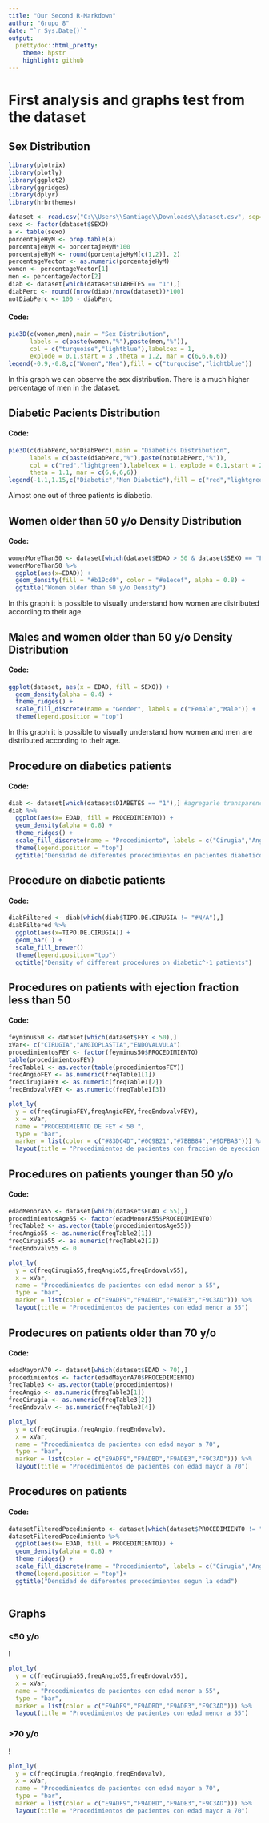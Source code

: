 ```yaml
---
title: "Our Second R-Markdown"
author: "Grupo 8"
date: "`r Sys.Date()`"
output:
  prettydoc::html_pretty:
    theme: hpstr
    highlight: github
---
```

# First analysis and graphs test from the dataset

## Sex Distribution 
```r
library(plotrix)
library(plotly)
library(ggplot2)
library(ggridges)
library(dplyr)
library(hrbrthemes)

dataset <- read.csv("C:\\Users\\Santiago\\Downloads\\dataset.csv", sep=";")
sexo <- factor(dataset$SEXO)
a <- table(sexo)
porcentajeHyM <- prop.table(a)
porcentajeHyM <- porcentajeHyM*100
porcentajeHyM <- round(porcentajeHyM[c(1,2)], 2)
percentageVector <- as.numeric(porcentajeHyM)
women <- percentageVector[1]
men <- percentageVector[2]
diab <- dataset[which(dataset$DIABETES == "1"),]
diabPerc <- round((nrow(diab)/nrow(dataset))*100)
notDiabPerc <- 100 - diabPerc

```
#### Code: 
```r
pie3D(c(women,men),main = "Sex Distribution", 
      labels = c(paste(women,"%"),paste(men,"%")),
      col = c("turquoise","lightblue"),labelcex = 1, 
      explode = 0.1,start = 3 ,theta = 1.2, mar = c(6,6,6,6))
legend(-0.9,-0.8,c("Women","Men"),fill = c("turquoise","lightblue"))
```
In this graph we can observe the sex distribution. There is a much higher percentage of men in the dataset.

## Diabetic Pacients Distribution

#### Code: 
```r
pie3D(c(diabPerc,notDiabPerc),main = "Diabetics Distribution", 
      labels = c(paste(diabPerc,"%"),paste(notDiabPerc,"%")),
      col = c("red","lightgreen"),labelcex = 1, explode = 0.1,start = 2.9 ,
      theta = 1.1, mar = c(6,6,6,6))
legend(-1.1,1.15,c("Diabetic","Non Diabetic"),fill = c("red","lightgreen"))
```
Almost one out of three patients is diabetic.

## Women older than 50 y/o Density Distribution

#### Code:
```r
womenMoreThan50 <- dataset[which(dataset$EDAD > 50 & dataset$SEXO == "FEME"), ] 
womenMoreThan50 %>% 
  ggplot(aes(x=EDAD)) + 
  geom_density(fill = "#b19cd9", color = "#e1ecef", alpha = 0.8) + 
  ggtitle("Women older than 50 y/o Density")
```
In this graph it is possible to visually understand how women are distributed according to their age. 

## Males and women older than 50 y/o Density Distribution

#### Code:
```r
ggplot(dataset, aes(x = EDAD, fill = SEXO)) +
  geom_density(alpha = 0.4) +
  theme_ridges() +
  scale_fill_discrete(name = "Gender", labels = c("Female","Male")) +
  theme(legend.position = "top")
```
In this graph it is possible to visually understand how women and men are distributed according to their age.

## Procedure on diabetics patients

#### Code:
```r
diab <- dataset[which(dataset$DIABETES == "1"),] #agregarle transparencia al color de las areas
diab %>% 
  ggplot(aes(x= EDAD, fill = PROCEDIMIENTO)) +
  geom_density(alpha = 0.8) +
  theme_ridges() +
  scale_fill_discrete(name = "Procedimiento", labels = c("Cirugia","Angioplastia","Endovalvula")) +
  theme(legend.position = "top")
  ggtitle("Densidad de diferentes procedimientos en pacientes diabeticos segun la edad")
```

## Procedure on diabetic patients

#### Code:
```r
diabFiltered <- diab[which(diab$TIPO.DE.CIRUGIA != "#N/A"),]
diabFiltered %>% 
  ggplot(aes(x=TIPO.DE.CIRUGIA)) + 
  geom_bar( ) +
  scale_fill_brewer() 
  theme(legend.position="top")
  ggtitle("Density of different procedures on diabetic^-1 patients")
```

## Procedures on patients with ejection fraction less than 50

#### Code:

```r
feyminus50 <- dataset[which(dataset$FEY < 50),]
xVar<- c("CIRUGIA","ANGIOPLASTIA","ENDOVALVULA")
procedimientosFEY <- factor(feyminus50$PROCEDIMIENTO)
table(procedimientosFEY)
freqTable1 <- as.vector(table(procedimientosFEY))
freqAngioFEY <- as.numeric(freqTable1[1])
freqCirugiaFEY <- as.numeric(freqTable1[2])
freqEndovalvFEY <- as.numeric(freqTable1[3])
```

```r
plot_ly(
  y = c(freqCirugiaFEY,freqAngioFEY,freqEndovalvFEY),
  x = xVar,
  name = "PROCEDIMIENTO DE FEY < 50 ",
  type = "bar",
  marker = list(color = c("#83DC4D","#0C9B21","#7BBB84","#9DFBAB"))) %>%
  layout(title = "Procedimientos de pacientes con fraccion de eyeccion menor a 50")
```

## Procedures on patients younger than 50 y/o

#### Code:

```r
edadMenorA55 <- dataset[which(dataset$EDAD < 55),]
procedimientosAge55 <- factor(edadMenorA55$PROCEDIMIENTO)
freqTable2 <- as.vector(table(procedimientosAge55))
freqAngio55 <- as.numeric(freqTable2[1])
freqCirugia55 <- as.numeric(freqTable2[2])
freqEndovalv55 <- 0

plot_ly(
  y = c(freqCirugia55,freqAngio55,freqEndovalv55),
  x = xVar,
  name = "Procedimientos de pacientes con edad menor a 55",
  type = "bar",
  marker = list(color = c("E9ADF9","F9ADBD","F9ADE3","F9C3AD"))) %>%
  layout(title = "Procedimientos de pacientes con edad menor a 55")

```

## Prodecures on patients older than 70 y/o

#### Code:
```r
edadMayorA70 <- dataset[which(dataset$EDAD > 70),]
procedimientos <- factor(edadMayorA70$PROCEDIMIENTO)
freqTable3 <- as.vector(table(procedimientos))
freqAngio <- as.numeric(freqTable3[1])
freqCirugia <- as.numeric(freqTable3[2])
freqEndovalv <- as.numeric(freqTable3[4])

plot_ly(
  y = c(freqCirugia,freqAngio,freqEndovalv),
  x = xVar,
  name = "Procedimientos de pacientes con edad mayor a 70",
  type = "bar",
  marker = list(color = c("E9ADF9","F9ADBD","F9ADE3","F9C3AD"))) %>%
  layout(title = "Procedimientos de pacientes con edad mayor a 70") 

```

## Procedures on patients

#### Code:
```r
datasetFilteredPocedimiento <- dataset[which(dataset$PROCEDIMIENTO != "CIRUGIA, ENDOVALVULA"),]
datasetFilteredPocedimiento %>% 
  ggplot(aes(x= EDAD, fill = PROCEDIMIENTO)) +
  geom_density(alpha = 0.8) +
  theme_ridges() +
  scale_fill_discrete(name = "Procedimiento", labels = c("Cirugia","Angioplastia","Endovalvula")) +
  theme(legend.position = "top")+
  ggtitle("Densidad de diferentes procedimientos segun la edad")
  

```
## Graphs {.tabset .tabset-fade .tabset-pills .unnumbered}

### <50 y/o {- .unnumbered}
!
```r
plot_ly(
  y = c(freqCirugia55,freqAngio55,freqEndovalv55),
  x = xVar,
  name = "Procedimientos de pacientes con edad menor a 55",
  type = "bar",
  marker = list(color = c("E9ADF9","F9ADBD","F9ADE3","F9C3AD"))) %>%
  layout(title = "Procedimientos de pacientes con edad menor a 55")
```

### >70 y/o {- .unnumbered}
!
```r
plot_ly(
  y = c(freqCirugia,freqAngio,freqEndovalv),
  x = xVar,
  name = "Procedimientos de pacientes con edad mayor a 70",
  type = "bar",
  marker = list(color = c("E9ADF9","F9ADBD","F9ADE3","F9C3AD"))) %>%
  layout(title = "Procedimientos de pacientes con edad mayor a 70") 
```

## {.unnumbered}